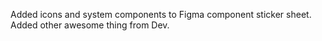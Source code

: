 Added icons and system components to Figma component sticker sheet. Added other awesome thing from Dev.

